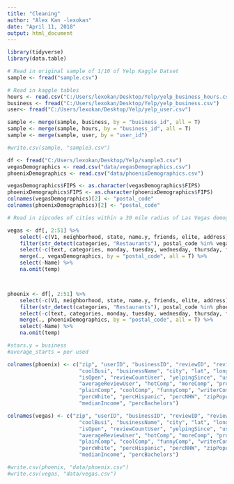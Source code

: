 ```yaml
---
title: "Cleaning"
author: "Alex Kan -lexokan"
date: "April 11, 2018"
output: html_document
---
```


```r
library(tidyverse)
library(data.table)
```

```r
# Read in original sample of 1/10 of Yelp Kaggle Datset 
sample <- fread("sample.csv")

# Read in kaggle tables 
hours <- read.csv("C:/Users/lexokan/Desktop/Yelp/yelp_business_hours.csv", fill = T)
business <- fread("C:/Users/lexokan/Desktop/Yelp/yelp_business.csv")
user<- fread("C:/Users/lexokan/Desktop/Yelp/yelp_user.csv")

```

```r
sample <- merge(sample, business, by = "business_id", all = T)
sample <- merge(sample, hours, by = "business_id", all = T)
sample <- merge(sample, user, by = "user_id")

#write.csv(sample, "sample3.csv")
```

```r
df <- fread("C:/Users/lexokan/Desktop/Yelp/sample3.csv")
vegasDemographics <- read.csv("data/vegasDemographics.csv")
phoenixDemographics <- read.csv("data/phoenixDemographics.csv")
```

```r
vegasDemographics$FIPS <- as.character(vegasDemographics$FIPS)
phoenixDemographics$FIPS <- as.character(phoenixDemographics$FIPS)
colnames(vegasDemographics)[2] <- "postal_code"
colnames(phoenixDemographics)[2] <- "postal_code"

# Read in zipcodes of cities within a 30 mile radius of Las Vegas demograhpics and Phoenix Demograhpics

vegas <- df[, 2:51] %>% 
    select(-c(V1, neighborhood, state, name.y, friends, elite, address)) %>% 
    filter(str_detect(categories, "Restaurants"), postal_code %in% vegasDemographics$postal_code) %>% 
    select(-c(text, categories, monday, tuesday, wednesday, thursday, friday, saturday, sunday)) %>% 
    merge(., vegasDemographics, by = "postal_code", all = T) %>% 
    select(-Name) %>% 
    na.omit(temp)



phoenix <- df[, 2:51] %>% 
    select(-c(V1, neighborhood, state, name.y, friends, elite, address)) %>% 
    filter(str_detect(categories, "Restaurants"), postal_code %in% phoenixDemographics$postal_code) %>% 
    select(-c(text, categories, monday, tuesday, wednesday, thursday, friday, saturday, sunday)) %>% 
    merge(., phoenixDemographics, by = "postal_code", all = T) %>% 
    select(-Name) %>% 
    na.omit(temp)

#stars.y = business
#average_starts = per used 

colnames(phoenix) <- c("zip", "userID", "businessID", "reviewID", "reviewStars", "date", "usefulBusi", "funnyBusi",
                       "coolBusi", "businessName", "city", "lat", "long", "averageReviewBusiness", "reviewCountBusiness",
                       "isOpen", "reviewCountUser", "yelpingSince", "usefulUser", "funnyUser", "coolUser", "fans",
                       "averageReviewUser", "hotComp", "moreComp", "profileComp", "cuteComp", "listComp", "noteComp",
                       "plainComp", "coolComp", "funnyComp", "writerComp", "photosComp", "percAsian", "percBlack",
                       "percWhite", "percHispanic", "percNHW", "zipPopulation", "zipYouthPopulation", 
                       "medianIncome", "percBachelors")

colnames(vegas) <- c("zip", "userID", "businessID", "reviewID", "reviewStars", "date", "usefulBusi", "funnyBusi",
                       "coolBusi", "businessName", "city", "lat", "long", "averageReviewBusiness", "reviewCountBusiness",
                       "isOpen", "reviewCountUser", "yelpingSince", "usefulUser", "funnyUser", "coolUser", "fans",
                       "averageReviewUser", "hotComp", "moreComp", "profileComp", "cuteComp", "listComp", "noteComp",
                       "plainComp", "coolComp", "funnyComp", "writerComp", "photosComp", "percAsian", "percBlack",
                       "percWhite", "percHispanic", "percNHW", "zipPopulation", "zipYouthPopulation", 
                       "medianIncome", "percBachelors")

#write.csv(phoenix, "data/phoenix.csv")
#write.csv(vegas, "data/vegas.csv")

```

